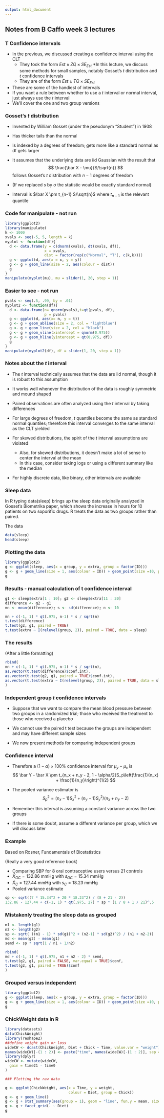 ```yaml
---
output: html_document
---
```

## Notes from B Caffo week 3 lectures


### T Confidence intervals

* In the previous, we discussed creating a confidence interval using the CLT
    - They took the form $Est \pm ZQ \times SE_{Est}$
*In this lecture, we discuss some methods for small samples, notably Gosset's $t$ distribution and $t$ confidence intervals
    - They are of the form $Est \pm TQ \times SE_{Est}$
* These are some of the handiest of intervals
* If you want a rule between whether to use a $t$ interval or normal interval, just always use the $t$ interval
* We'll cover the one and two group versions

### Gosset's $t$ distribution

* Invented by William Gosset (under the pseudonym "Student") in 1908
* Has thicker tails than the normal
* Is indexed by a degrees of freedom; gets more like a standard normal as df gets larger 
* It assumes that the underlying data are iid Gaussian with the result that $$ \frac{\bar X - \mu}{S/\sqrt{n}} $$ follows Gosset's $t$ distribution with $n-1$ degrees of freedom
    
* (If we replaced $s$ by $\sigma$ the statistic would be exactly standard normal)
* Interval is $\bar X \pm t_{n-1} S/\sqrt{n}$ where $t_{n-1}$ is the relevant quantile

### Code for manipulate - not run

```r
library(ggplot2)
library(manipulate)
k <- 1000
xvals <- seq(-5, 5, length = k)
myplot <- function(df){
  d <- data.frame(y = c(dnorm(xvals), dt(xvals, df)),
                  x = xvals,
                  dist = factor(rep(c("Normal", "T"), c(k,k))))
  g <- ggplot(d, aes(x = x, y = y)) 
  g <- g + geom_line(size = 2, aes(colour = dist))
  g
}
manipulate(myplot(mu), mu = slider(1, 20, step = 1))  
```


### Easier to see - not run

```r
pvals <- seq(.5, .99, by = .01)
myplot2 <- function(df){
  d <- data.frame(n= qnorm(pvals),t=qt(pvals, df),
                  p = pvals)
  g <- ggplot(d, aes(x= n, y = t))
  g <- g + geom_abline(size = 2, col = "lightblue")
  g <- g + geom_line(size = 2, col = "black")
  g <- g + geom_vline(xintercept = qnorm(0.975))
  g <- g + geom_hline(yintercept = qt(0.975, df))
  g
}
manipulate(myplot2(df), df = slider(1, 20, step = 1))
```

### Notes about the $t$ interval

* The $t$ interval technically assumes that the data are iid normal, though it is robust to this assumption
* It works well whenever the distribution of the data is roughly symmetric and mound shaped
* Paired observations are often analyzed using the $t$ interval by taking differences
* For large degrees of freedom, $t$ quantiles become the same as standard normal quantiles; therefore this interval converges to the same interval as the CLT yielded
    
* For skewed distributions, the spirit of the $t$ interval assumptions are violated
    - Also, for skewed distributions, it doesn't make a lot of sense to center the interval at the mean
    - In this case, consider taking logs or using a different summary like the median
* For highly discrete data, like binary, other intervals are available

### Sleep data

In R typing data(sleep) brings up the sleep data originally analyzed in Gosset's Biometrika paper, which shows the increase in hours for 10 patients on two soporific drugs. R treats the data as two groups rather than paired.

The data

```r
data(sleep)
head(sleep)
```

### Plotting the data

```r
library(ggplot2)
g <- ggplot(sleep, aes(x = group, y = extra, group = factor(ID)))
g <- g + geom_line(size = 1, aes(colour = ID)) + geom_point(size =10, pch = 21, fill = "salmon", alpha = .5)
g
```

### Results - manual calculation of t confidence interval

```r
g1 <- sleep$extra[1 : 10]; g2 <- sleep$extra[11 : 20]
difference <- g2 - g1
mn <- mean(difference); s <- sd(difference); n <- 10

mn + c(-1, 1) * qt(.975, n-1) * s / sqrt(n)
t.test(difference)
t.test(g2, g1, paired = TRUE)
t.test(extra ~ I(relevel(group, 2)), paired = TRUE, data = sleep)
```


### The results

(After a little formatting)

```r
rbind(
mn + c(-1, 1) * qt(.975, n-1) * s / sqrt(n),
as.vector(t.test(difference)$conf.int),
as.vector(t.test(g2, g1, paired = TRUE)$conf.int),
as.vector(t.test(extra ~ I(relevel(group, 2)), paired = TRUE, data = sleep)$conf.int)
)
```

### Independent group $t$ confidence intervals

* Suppose that we want to compare the mean blood pressure between two groups in a randomized trial; those who received the treatment to those who received a placebo

* We cannot use the paired t test because the groups are independent and may have different sample sizes
* We now present methods for comparing independent groups

### Confidence interval

* Therefore a $(1 - \alpha)\times 100\%$ confidence interval for $\mu_y - \mu_x$ is $$ \bar Y - \bar X \pm t_{n_x + n_y - 2, 1 - \alpha/2}S_p\left(\frac{1}{n_x} + \frac{1}{n_y}\right)^{1/2} $$

* The pooled variance estimator is $$S_p^2 = {(n_x - 1) S_x^2 + (n_y - 1) S_y^2}/(n_x + n_y - 2)$$
* Remember this interval is assuming a constant variance across the two groups
* If there is some doubt, assume a different variance per group, which we will discuss later

### Example
Based on Rosner, Fundamentals of Biostatistics

(Really a very good reference book)

* Comparing SBP for 8 oral contraceptive users versus 21 controls
* $\bar X_{OC} = 132.86$ mmHg with $s_{OC} = 15.34$ mmHg
* $\bar X_{C} = 127.44$ mmHg with $s_{C} = 18.23$ mmHg
* Pooled variance estimate

```r
sp <- sqrt((7 * 15.34^2 + 20 * 18.23^2) / (8 + 21 - 2))
132.86 - 127.44 + c(-1, 1) * qt(.975, 27) * sp * (1 / 8 + 1 / 21)^.5
```

### Mistakenly treating the sleep data as grouped

```r
n1 <- length(g1)
n2 <- length(g2)
sp <- sqrt( ((n1 - 1) * sd(g1)^2 + (n2-1) * sd(g2)^2) / (n1 + n2-2))
md <- mean(g2) - mean(g1)
semd <- sp * sqrt(1 / n1 + 1/n2)

rbind(
md + c(-1, 1) * qt(.975, n1 + n2 - 2) * semd,  
t.test(g2, g1, paired = FALSE, var.equal = TRUE)$conf,
t.test(g2, g1, paired = TRUE)$conf
)
```

### Grouped versus independent

```r
library(ggplot2)
g <- ggplot(sleep, aes(x = group, y = extra, group = factor(ID)))
g <- g + geom_line(size = 1, aes(colour = ID)) + geom_point(size =10, pch = 21, fill = "salmon", alpha = .5)
g
```

### ChickWeight data in R

```r
library(datasets) 
data(ChickWeight) 
library(reshape2)
##define weight gain or loss
wideCW <- dcast(ChickWeight, Diet + Chick ~ Time, value.var = "weight")
names(wideCW)[-(1 : 2)] <- paste("time", names(wideCW)[-(1 : 2)], sep = "")
library(dplyr)
wideCW <- mutate(wideCW,
  gain = time21 - time0
)

### Plotting the raw data

g <- ggplot(ChickWeight, aes(x = Time, y = weight, 
                             colour = Diet, group = Chick))
g <- g + geom_line()
g <- g + stat_summary(aes(group = 1), geom = "line", fun.y = mean, size = 1, col = "black")
g <- g + facet_grid(. ~ Diet)
g
```
